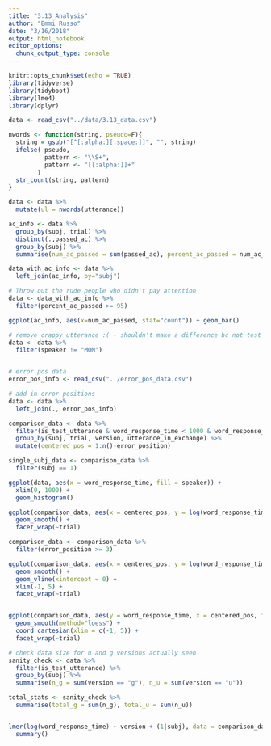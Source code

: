 ```yaml
---
title: "3.13_Analysis"
author: "Emmi Russo"
date: "3/16/2018"
output: html_notebook
editor_options: 
  chunk_output_type: console
---
```


```r
knitr::opts_chunk$set(echo = TRUE)
library(tidyverse)
library(tidyboot)
library(lme4)
library(dplyr)
```

```r
data <- read_csv("../data/3.13_data.csv")

nwords <- function(string, pseudo=F){
  string = gsub("[^[:alpha:][:space:]]", "", string)
  ifelse( pseudo, 
          pattern <- "\\S+", 
          pattern <- "[[:alpha:]]+" 
        )
  str_count(string, pattern)
}

data <- data %>%
  mutate(ul = nwords(utterance))

ac_info <- data %>%
  group_by(subj, trial) %>%
  distinct(.,passed_ac) %>%
  group_by(subj) %>%
  summarise(num_ac_passed = sum(passed_ac), percent_ac_passed = num_ac_passed/n() * 100)

data_with_ac_info <- data %>%
  left_join(ac_info, by="subj")

# Throw out the rude people who didn't pay attention
data <- data_with_ac_info %>%
  filter(percent_ac_passed >= 95)

ggplot(ac_info, aes(x=num_ac_passed, stat="count")) + geom_bar()

# remove crappy utterance :( - shouldn't make a difference bc not test utterance 
data <- data %>%
  filter(speaker != "MOM")


# error pos data
error_pos_info <- read_csv("../error_pos_data.csv")

# add in error positions
data <- data %>%
  left_join(., error_pos_info)

comparison_data <- data %>%
  filter(is_test_utterance & word_response_time < 1000 & word_response_time > 150) %>%
  group_by(subj, trial, version, utterance_in_exchange) %>%
  mutate(centered_pos = 1:n()-error_position)

single_subj_data <- comparison_data %>%
  filter(subj == 1)

ggplot(data, aes(x = word_response_time, fill = speaker)) +
  xlim(0, 1000) +
  geom_histogram()

ggplot(comparison_data, aes(x = centered_pos, y = log(word_response_time), fill = version)) +
  geom_smooth() +
  facet_wrap(~trial)

comparison_data <- comparison_data %>%
  filter(error_position >= 3)

ggplot(comparison_data, aes(x = centered_pos, y = log(word_response_time), fill = version)) +
  geom_smooth() +
  geom_vline(xintercept = 0) +
  xlim(-1, 5) +
  facet_wrap(~trial)


ggplot(comparison_data, aes(y = word_response_time, x = centered_pos, fill = version)) +
  geom_smooth(method="loess") +
  coord_cartesian(xlim = c(-1, 5)) +
  facet_wrap(~trial)

# check data size for u and g versions actually seen
sanity_check <- data %>%
  filter(is_test_utterance) %>%
  group_by(subj) %>%
  summarise(n_g = sum(version == "g"), n_u = sum(version == "u"))

total_stats <- sanity_check %>%
  summarise(total_g = sum(n_g), total_u = sum(n_u))


lmer(log(word_response_time) ~ version + (1|subj), data = comparison_data) %>%
  summary()

```